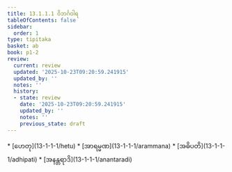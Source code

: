 ```yaml
---
title: 13.1.1.1 ဝိဘင်္ဂဝါရ
tableOfContents: false
sidebar:
  order: 1
type: tipitaka
basket: ab
book: p1-2
review:
  current: review
  updated: '2025-10-23T09:20:59.241915'
  updated_by: ''
  notes: ''
  history:
  - state: review
    date: '2025-10-23T09:20:59.241915'
    updated_by: ''
    notes: ''
    previous_state: draft
---
```



<ReviewStatus review={frontmatter.review} showDetails={true} />

<HypothesisAnnotation frontmatter={frontmatter} />

<DynamicBreadcrumb />



<TableOfContents book="p1-2" section="13.1.1.1">
* [ဟေတု](13-1-1-1/hetu)
* [အာရမ္မဏ](13-1-1-1/arammana)
* [အဓိပတိ](13-1-1-1/adhipati)
* [အနန္တရာဒိ](13-1-1-1/anantaradi)
</TableOfContents>